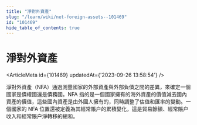 ```yaml
---
title: "淨對外資產"
slug: "/learn/wiki/net-foreign-assets--101469"
id: "101469"
hide_table_of_contents: true
---
```



# 淨對外資產

<ArticleMeta id={101469} updatedAt={'2023-09-26 13:58:54'} />
<div className='border-solid border-b border-t-0 my-4 border-[var(--ifm-color-gray-300)]' />

淨對外資產（NFA）通過測量國家的外部資產與外部負債之間的差異，來確定一個國家是債權國還是債務國。NFA 指的是一個國家擁有的海外資產的價值減去國內資產的價值，這些國內資產是由外國人擁有的，同時調整了估值和匯率的變動。一個國家的 NFA 位置還被定義為其經常賬户的累積變化，這是貿易餘額、經常賬户收入和經常賬户淨轉移的總和。
